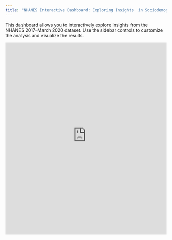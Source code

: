 ```yaml
---
title: "NHANES Interactive Dashboard: Exploring Insights  in Sociodemographic and Health Associations from the NHANES 2017–March 2020 Dataset"
---
```


This dashboard allows you to interactively explore insights from the NHANES 2017–March 2020 dataset. Use the sidebar controls to customize the analysis and visualize the results.

<iframe src="https://boscommuto92.shinyapps.io/Study1Dashboard/" width="100%" height="600px" style="border: none;">

</iframe>
